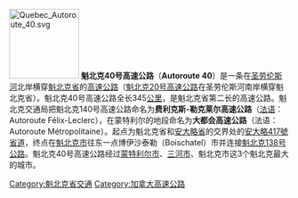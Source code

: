 {{Unreferenced |time=2010-09-27T04:54:57+00:00 }}
[[File:Quebec_Autoroute_40.svg|125px]]
'''魁北克40号高速公路'''（'''Autoroute 40'''）是一条在[[圣劳伦斯河|圣劳伦斯河]]北岸横穿[[魁北克省|魁北克省]]的[[高速公路|高速公路]]（[[魁北克20号高速公路|魁北克20号高速公路]]在圣劳伦斯河南岸横穿魁北克省）。魁北克40号高速公路全长345[[公里|公里]]，是魁北克省第二长的高速公路。魁北克交通局把魁北克140号高速公路命名为'''费利克斯-勒克莱尔高速公路'''（[[法语|法语]]：Autoroute Félix-Leclerc），在蒙特利尔的地段命名为'''大都会高速公路'''（法语：Autoroute Métropolitaine）。起点为魁北克省和[[安大略省|安大略省]]的交界处的[[安大略417號省道|安大略417號省道]]，终点在[[魁北克市|魁北克市]]往东一点博伊沙泰勒（Boischatel）市并连接[[魁北克138号公路|魁北克138号公路]]。魁北克40号高速公路经过[[蒙特利尔市|蒙特利尔市]]、[[三河市_(加拿大)|三河市]]、魁北克市这3个魁北克最大的城市。

{{DEFAULTSORT:Quebec Autoroute 40}}
[[Category:魁北克省交通|Category:魁北克省交通]]
[[Category:加拿大高速公路|Category:加拿大高速公路]]